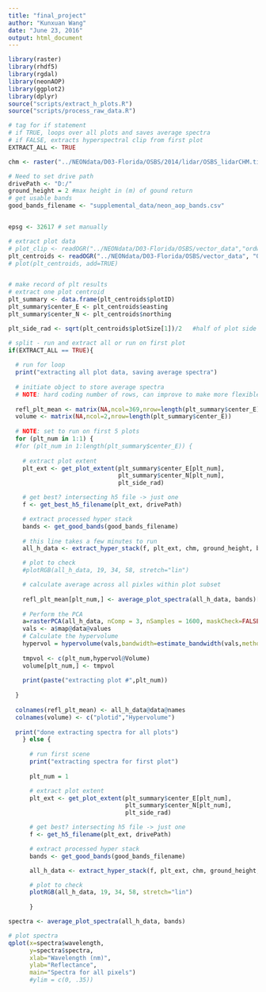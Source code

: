 ```yaml
---
title: "final_project"
author: "Kunxuan Wang"
date: "June 23, 2016"
output: html_document
---
```


```r
library(raster)
library(rhdf5)
library(rgdal)
library(neonAOP)
library(ggplot2)
library(dplyr)
source("scripts/extract_h_plots.R")
source("scripts/process_raw_data.R")

```

```r

# tag for if statement
# if TRUE, loops over all plots and saves average spectra
# if FALSE, extracts hyperspectral clip from first plot
EXTRACT_ALL <- TRUE

chm <- raster("../NEONdata/D03-Florida/OSBS/2014/lidar/OSBS_lidarCHM.tif")

# Need to set drive path
drivePath <- "D:/"
ground_height = 2 #max height in (m) of gound return
# get usable bands
good_bands_filename <- "supplemental_data/neon_aop_bands.csv"


epsg <- 32617 # set manually

# extract plot data
# plot_clip <- readOGR("../NEONdata/D03-Florida/OSBS/vector_data","ordway-crop-20140507-150703")
plt_centroids <- readOGR("../NEONdata/D03-Florida/OSBS/vector_data", "OSBS_PlotCentroids")
# plot(plt_centroids, add=TRUE)


# make record of plt results
# extract one plot centroid
plt_summary <- data.frame(plt_centroids$plotID)
plt_summary$center_E <- plt_centroids$easting
plt_summary$center_N <- plt_centroids$northing

plt_side_rad <- sqrt(plt_centroids$plotSize[1])/2   #half of plot side length

# split - run and extract all or run on first plot
if(EXTRACT_ALL == TRUE){
  
  # run for loop
  print("extracting all plot data, saving average spectra")
  
  # initiate object to store average spectra
  # NOTE: hard coding number of rows, can improve to make more flexible
  
  refl_plt_mean <- matrix(NA,ncol=369,nrow=length(plt_summary$center_E))
  volume <- matrix(NA,ncol=2,nrow=length(plt_summary$center_E))
  
  # NOTE: set to run on first 5 plots
  for (plt_num in 1:1) {
  #for (plt_num in 1:length(plt_summary$center_E)) {
    
    # extract plot extent
    plt_ext <- get_plot_extent(plt_summary$center_E[plt_num],
                               plt_summary$center_N[plt_num],
                               plt_side_rad)

    # get best? intersecting h5 file -> just one
    f <- get_best_h5_filename(plt_ext, drivePath)

    # extract processed hyper stack
    bands <- get_good_bands(good_bands_filename)
    
    # this line takes a few minutes to run
    all_h_data <- extract_hyper_stack(f, plt_ext, chm, ground_height, bands)

    # plot to check
    #plotRGB(all_h_data, 19, 34, 58, stretch="lin")

    # calculate average across all pixles within plot subset
    
    refl_plt_mean[plt_num,] <- average_plot_spectra(all_h_data, bands)[,2]
    
    # Perform the PCA
    a=rasterPCA(all_h_data, nComp = 3, nSamples = 1600, maskCheck=FALSE, norm = TRUE, spca = TRUE)
    vals <- a$map@data@values
    # Calculate the hypervolume
    hypervol = hypervolume(vals,bandwidth=estimate_bandwidth(vals,method="silverman"))
    
    tmpvol <- c(plt_num,hypervol@Volume)
    volume[plt_num,] <- tmpvol
    
    print(paste("extracting plot #",plt_num))
    
  }
  
  colnames(refl_plt_mean) <- all_h_data@data@names
  colnames(volume) <- c("plotid","Hypervolume")
  
  print("done extracting spectra for all plots")
    } else {
      
      # run first scene
      print("extracting spectra for first plot")
      
      plt_num = 1

      # extract plot extent
      plt_ext <- get_plot_extent(plt_summary$center_E[plt_num],
                                 plt_summary$center_N[plt_num],
                                 plt_side_rad)

      # get best? intersecting h5 file -> just one
      f <- get_h5_filename(plt_ext, drivePath)

      # extract processed hyper stack
      bands <- get_good_bands(good_bands_filename)

      all_h_data <- extract_hyper_stack(f, plt_ext, chm, ground_height, bands)

      # plot to check
      plotRGB(all_h_data, 19, 34, 58, stretch="lin")
      
      }

```

```r
spectra <- average_plot_spectra(all_h_data, bands)

# plot spectra
qplot(x=spectra$wavelength,
      y=spectra$spectra,
      xlab="Wavelength (nm)",
      ylab="Reflectance",
      main="Spectra for all pixels")
      #ylim = c(0, .35))

```

